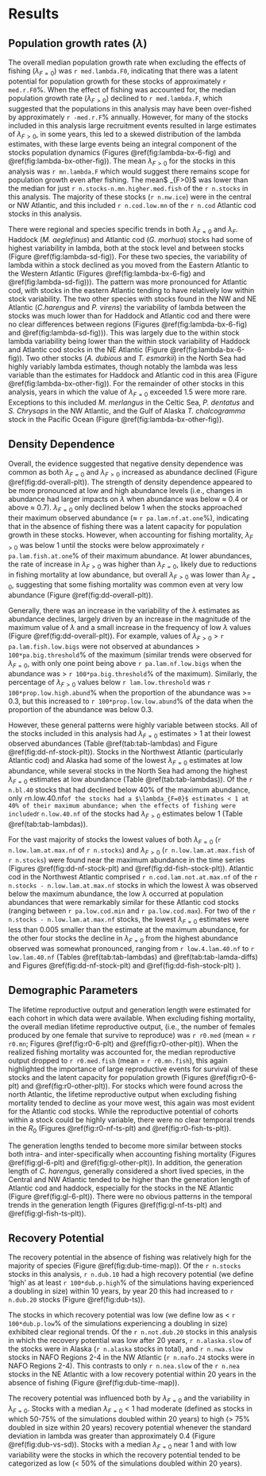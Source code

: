 # Results {#reses-peses}

<!-- Throughout the results we will focus primarily the six most commonly found species in the analysis (*Gadus morhua, Melogrammus aeglefinus, Clupie harengus, Plueronecties platessa, Polluck virens* and *Solea Solea*).  The complete results for all of the stocks included in the analysis can be found in the Supplemental material. -->

## Population growth rates ($\lambda$)

The overall median population growth rate when excluding the effects of fishing ($\lambda_{F=0}$) was `r med.lambda.F0`, indicating that there was a latent potential for population growth for these stocks of approximately `r med.r.F0`%. When the effect of fishing was accounted for, the median population growth rate ($\lambda_{F>0}$) declined to `r med.lambda.F`, which suggested that the populations in this analysis may have been over-fished by approximately `r -med.r.F`% annually. However, for many of the stocks included in this analysis large recruitment events resulted in large estimates of $\lambda_{F>0}$, in some years, this led to a skewed distribution of the lambda estimates, with these large events being an integral component of the stocks population dynamics (Figures \@ref(fig:lambda-bx-6-fig) and \@ref(fig:lambda-bx-other-fig)). The mean $\lambda_{F>0}$ for the stocks in this analysis was `r mn.lambda.F` which would suggest there remains scope for population growth even after fishing. The mean$ \lambda_{F>0}$ was lower than the median for just `r n.stocks-n.mn.higher.med.fish` of the `r n.stocks` in this analysis. The majority of these stocks (`r n.nw.ice`) were in the central or NW Atlantic, and this included `r n.cod.low.mn`  of the `r n.cod` Atlantic cod stocks in this analysis.

There were regional and species specific trends in both $\lambda_{F=0}$ and $\lambda_{F}$. Haddock (*M. aeglefinus*) and Atlantic cod (*G. morhua*) stocks had some of highest variability in lambda, both at the stock level and between stocks (Figure \@ref(fig:lambda-sd-fig)). For these two species, the variability of lambda within a stock declined as you moved from the Eastern Atlantic to the Western Atlantic (Figures \@ref(fig:lambda-bx-6-fig) and \@ref(fig:lambda-sd-fig))). The pattern was more pronounced for Atlantic cod, with stocks in the eastern Atlantic tending to have relatively low within stock variability. The two other species with stocks found in the NW and NE Atlantic (*C.harengus* and *P. virens*) the variability of lambda between the stocks was much lower than for Haddock and Atlantic cod and there were no clear differences between regions (Figures \@ref(fig:lambda-bx-6-fig) and \@ref(fig:lambda-sd-fig))). This was largely due to the within stock lambda variability being lower than the within stock variability of Haddock and Atlantic cod stocks in the NE Atlantic (Figure \@ref(fig:lambda-bx-6-fig)). Two other stocks (*A. dubious* and *T. esmarkii*) in the North Sea had highly variably lambda estimates, though notably the lambda was less variable than the estimates for Haddock and Atlantic cod in this area (Figure \@ref(fig:lambda-bx-other-fig)). For the remainder of other stocks in this analysis, years in which the value of $\lambda_{F=0}$ exceeded 1.5 were more rare. Exceptions to this included *M. merlangus* in the Celtic Sea, *P. dentatus* and *S. Chrysops* in the NW Atlantic, and the Gulf of Alaska *T. chalcogramma* stock in the Pacific Ocean (Figure \@ref(fig:lambda-bx-other-fig)).

## Density Dependence

Overall, the evidence suggested that negative density dependence was common as both $\lambda_{F=0}$ and $\lambda_{F>0}$ increased as abundance declined (Figure \@ref(fig:dd-overall-plt)). The strength of density dependence appeared to be more pronounced at low and high abundance levels (i.e., changes in abundance had larger impacts on $\lambda$ when abundance was below $\approx$ 0.4 or above $\approx$ 0.7). $\lambda_{F=0}$ only declined below 1 when the stocks approached their maximum observed abundance ($\approx$ `r pa.lam.nf.at.one`%), indicating that in the absence of fishing there was a latent capacity for population growth in these stocks.  However, when accounting for fishing mortality, $\lambda_{F>0}$ was below 1 until the stocks were below approximately `r pa.lam.fish.at.one`% of their maximum abundance. At lower abundances, the rate of increase in $\lambda_{F>0}$ was higher than $\lambda_{F=0}$, likely due to reductions in fishing mortality at low abundance, but overall $\lambda_{F>0}$ was lower than $\lambda_{F=0}$, suggesting that some fishing mortality was common even at very low abundance (Figure \@ref(fig:dd-overall-plt)).

Generally, there was an increase in the variability of the $\lambda$ estimates as abundance declines, largely driven by an increase in the magnitude of the maximum value of $\lambda$ and a small increase in the frequency of low $\lambda$ values (Figure \@ref(fig:dd-overall-plt)). For example, values of $\lambda_{F>0}$ > `r pa.lam.fish.low.bigs` were not observed at abundances > `100*pa.big.threshold`% of the maximum (similar trends were observed for $\lambda_{F=0}$, with only one point being above `r pa.lam.nf.low.bigs` when the abundance was > `r 100*pa.big.threshold`% of the maximum). Similarly, the percentage of $\lambda_{F>0}$ values below `r lam.low.threshold` was `r 100*prop.low.high.abund`% when the proportion of the abundance was >= 0.3, but this increased to `r 100*prop.low.low.abund`% of the data when the proportion of the abundance was below 0.3.

However, these general patterns were highly variable between stocks. All of the stocks included in this analysis had $\lambda_{F=0}$ estimates > 1 at their lowest observed abundances (Table \@ref(tab:tab-lambdas) and Figure \@ref(fig:dd-nf-stock-plt)). Stocks in the Northwest Atlantic (particularly Atlantic cod) and Alaska had some of the lowest $\lambda_{F=0}$ estimates at low abundance, while several stocks in the North Sea had among the highest $\lambda_{F=0}$ estimates at low abundance (Table \@ref(tab:tab-lambdas)).  Of the `r n.bl.40` stocks that had declined below 40% of the maximum abundance, only `r `n.low.40.nf` of the stocks had a $\lambda_{F=0}$ estimates < 1 at 40% of their maximum abundance; when the effects of fishing were included `r `n.low.40.nf` of the stocks had $\lambda_{F>0}$ estimates below 1 (Table \@ref(tab:tab-lambdas)).

For the vast majority of stocks the lowest values of both $\lambda_{F=0}$ (`r n.low.lam.at.max.nf` of `r n.stocks`) and $\lambda_{F>0}$ (`r n.low.lam.at.max.fish` of `r n.stocks`) were found near the maximum abundance in the time series (Figures \@ref(fig:dd-nf-stock-plt) and \@ref(fig:dd-fish-stock-plt)). Atlantic cod in the Northwest Atlantic comprised `r n.cod.lam.not.at.max.nf` of the `r n.stocks - n.low.lam.at.max.nf` stocks in which the lowest $\lambda$ was observed below the maximum abundance, the low $\lambda$ occurred at population abundances that were remarkably similar for these Atlantic cod stocks (ranging between `r pa.low.cod.min` and `r pa.low.cod.max`). For two of the `r n.stocks - n.low.lam.at.max.nf` stocks, the lowest $\lambda_{F=0}$ estimates were less than 0.005 smaller than the estimate at the maximum abundance, for the other four stocks the decline in $\lambda_{F=0}$ from the highest abundance observed was somewhat pronounced, ranging from `r low.4.lam.40.nf` to `r low.lam.40.nf` (Tables \@ref(tab:tab-lambdas) and \@ref(tab:tab-lamda-diffs) and Figures \@ref(fig:dd-nf-stock-plt) and \@ref(fig:dd-fish-stock-plt) ).

## Demographic Parameters

The lifetime reproductive output and generation length were estimated for each cohort in which data were available. When excluding fishing mortality, the overall median lifetime reproductive output, (i.e., the number of females produced by one female that survive to reproduce) was `r r0.med` (mean = `r r0.mn`; Figures \@ref(fig:r0-6-plt) and \@ref(fig:r0-other-plt)). When the realized fishing mortality was accounted for, the median reproductive output dropped to `r r0.med.fish` (mean = `r r0.mn.fish`), this again highlighted the importance of large reproductive events for survival of these stocks and the latent capacity for population growth (Figures \@ref(fig:r0-6-plt) and \@ref(fig:r0-other-plt)). For stocks which were found across the north Atlantic, the lifetime reproductive output when excluding fishing mortality tended to decline as your move west, this again was most evident for the Atlantic cod stocks.  While the reproductive potential of cohorts within a stock could be highly variable, there were no clear temporal trends in the $R_0$ (Figures \@ref(fig:r0-nf-ts-plt) and \@ref(fig:r0-fish-ts-plt)).

The generation lengths tended to become more similar between stocks both intra- and inter-specifically when accounting fishing mortality (Figures \@ref(fig:gl-6-plt) and \@ref(fig:gl-other-plt)). In addition, the generation length of *C. harengus*, generally considered a short lived species, in the Central and NW Atlantic tended to be higher than the generation length of Atlantic cod and haddock, especially for the stocks in the NE Atlantic (Figure \@ref(fig:gl-6-plt)). There were no obvious patterns in the temporal trends in the generation length (Figures \@ref(fig:gl-nf-ts-plt) and \@ref(fig:gl-fish-ts-plt)).

## Recovery Potential

The recovery potential in the absence of fishing was relatively high for the majority of species (Figure \@ref(fig:dub-time-map)). Of the `r n.stocks` stocks in this analysis, `r n.dub.10` had a high recovery potential (we define 'high' as at least `r 100*dub.p.high`% of the simulations having experienced a doubling in size) within 10 years, by year 20 this had increased to `r n.dub.20` stocks (Figure \@ref(fig:dub-ts)).

The stocks in which recovery potential was low (we define low as < `r 100*dub.p.low`% of the simulations experiencing a doubling in size) exhibited clear regional trends. Of the `r n.not.dub.20` stocks in this analysis in which the recovery potential was low after 20 years, `r n.alaska.slow` of the stocks were in Alaska (`r n.alaska` stocks in total), and `r n.nwa.slow` stocks in NAFO Regions 2-4 in the NW Atlantic (`r n.nafo.24` stocks were in NAFO Regions 2-4). This contrasts to only `r n.nea.slow` of the `r n.nea` stocks in the NE Atlantic with a low recovery potential within 20 years in the absence of fishing (Figure \@ref(fig:dub-time-map)). 

The recovery potential was influenced both by $\lambda_{F=0}$ and the variability in $\lambda_{F=0}$. Stocks with a median $\lambda_{F=0} < 1$  had moderate (defined as stocks in which 50-75% of the simulations doubled within 20 years) to high (> 75% doubled in size within 20 years) recovery potential whenever the standard deviation in lambda was greater than approximately 0.4 (Figure \@ref(fig:dub-vs-sd)). Stocks with a median $\lambda_{F=0}$ near 1 and with low variability were the stocks in which the recovery potential tended to be categorized as low (< 50% of the simulations doubled within 20 years).
